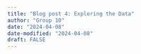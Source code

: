 ```yaml
---
title: "Blog post 4: Exploring the Data"
author: "Group 10"
date: "2024-04-08"
date-modified: "2024-04-08"
draft: FALSE
---
```




